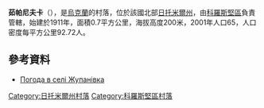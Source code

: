 {{coord|50|55|39|N|28|21|18|E|scale:30000|display=title}}

'''茹帕尼夫卡'''（{{lang-uk|Жупанівка}}），是[[烏克蘭|烏克蘭]]的村落，位於該國北部[[日托米爾州|日托米爾州]]，由[[科羅斯堅區|科羅斯堅區]]負責管轄，始建於1911年，面積0.7平方公里，海拔高度200米，2001年人口65，人口密度每平方公里92.72人。

==參考資料==
* [http://weather.in.ua/ua/zhitomirskaja/7943 Погода в селі Жупанівка] {{Wayback|url=http://weather.in.ua/ua/zhitomirskaja/7943 |date=20160305083933 }}

{{DEFAULTSORT:Жупанівка}}
[[Category:日托米爾州村落|Category:日托米爾州村落]]
[[Category:科羅斯堅區村落|Category:科羅斯堅區村落]]


{{Zhytomyr-geo-stub}}